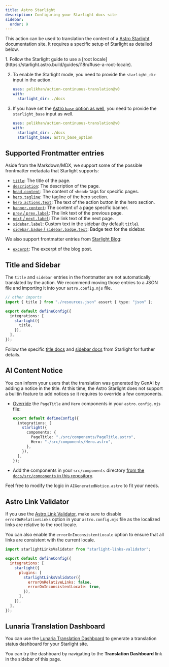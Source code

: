 ```yaml
---
title: Astro Starlight
description: Configuring your Starlight docs site
sidebar:
  order: 9
---
```



This action can be used to translation the content of a [Astro Starlight](https://starlight.astro.build/) documentation site.
It requires a specific setup of Starlight as detailed below.

<Steps>
  1. Follow the Starlight guide to use a [root locale](https://starlight.astro.build/guides/i18n/#use-a-root-locale).

  2. To enable the Starlight mode, you need to provide the `starlight_dir` input in the action.

     ```yaml title=".github/workflows/ct.yml" "starlight_dir: ./docs"
     uses: pelikhan/action-continuous-translation@v0
     with:
       starlight_dir: ./docs
     ```

  3. If you have set the [Astro `base` option as well](https://docs.astro.build/en/reference/configuration-reference/#base),
     you need to provide the `starlight_base` input as well.

     ```yaml title=".github/workflows/ct.yml" "starlight_base: astro_base_option"
     uses: pelikhan/action-continuous-translation@v0
     with:
       starlight_dir: ./docs
       starlight_base: astro_base_option
     ```
</Steps>

## Supported Frontmatter entries

Aside from the Markdown/MDX, we support some of the possible frontmatter metadata that Starlight supports:

* [`title`](https://starlight.astro.build/reference/frontmatter/#title-required): The title of the page.
* [`description`](https://starlight.astro.build/reference/frontmatter/#description): The description of the page.
* [`head.content`](https://starlight.astro.build/reference/frontmatter/#head): The content of `<head>` tags for specific pages.
* [`hero.tagline`](https://starlight.astro.build/reference/frontmatter/#hero): The tagline of the hero section.
* [`hero.actions.text`](https://starlight.astro.build/reference/frontmatter/#hero): The text of the action button in the hero section.
* [`banner.content`](https://starlight.astro.build/reference/frontmatter/#banner): The content of a page specific banner.
* [`prev` / `prev.label`](https://starlight.astro.build/reference/frontmatter/#prev): The link text of the previous page.
* [`next` / `next.label`](https://starlight.astro.build/reference/frontmatter/#next): The link text of the next page.
* [`sidebar.label`](https://starlight.astro.build/reference/frontmatter/#sidebar): Custom text in the sidebar (by default `title`).
* [`sidebar.badge` / `sidebar.badge.text`](https://starlight.astro.build/reference/frontmatter/#badge): Badge text for the sidebar.

We also support frontmatter entries from [Starlight Blog](https://starlight-blog-docs.vercel.app/):

* [`excerpt`](https://starlight-blog-docs.vercel.app/guides/frontmatter/#excerpt): The excerpt of the blog post.

## Title and Sidebar

The `title` and `sidebar` entries in the frontmatter are not automatically translated by the action.
We recommend moving those entries to a JSON file and importing it into your `astro.config.mjs` file.

```ts title="astro.config.mjs" {2} /title(?=,)/
// other imports
import { title } from "./resources.json" assert { type: "json" };

export default defineConfig({
  integrations: [
    starlight({
      title,
    }),
  ],
});
```

Follow the specific [title docs](https://starlight.astro.build/guides/i18n/#translate-the-site-title) and [sidebar docs](https://starlight.astro.build/guides/sidebar/) from Starlight for further details.

## AI Content Notice

You can inform your users that the translation was generated by GenAI by
adding a notice in the title. At this time, the Astro Starlight does not support a builtin feature to add notices
so it requires to override a few components.

* [Override](https://starlight.astro.build/guides/overriding-components/#how-to-override) the `PageTitle` and `Hero` components in your `astro.config.mjs` file:

  ```ts title="astro.config.mjs"
  export default defineConfig({
    integrations: [
      starlight({
        components: {
          PageTitle: "./src/components/PageTitle.astro",
          Hero: "./src/components/Hero.astro",
        },
      }),
    ],
  });
  ```

* Add the components in your `src/components` directory [from the `docs/src/components` in this repository](https://github.com/pelikhan/action-continuous-translation/tree/main/docs/src/components).

Feel free to modify the logic in `AIGeneratedNotice.astro` to fit your needs.

## Astro Link Validator

If you use the [Astro Link Validator](https://github.com/HiDeoo/starlight-links-validator),
make sure to disable `errorOnRelativeLinks` option in your `astro.config.mjs` file
as the localized links are relative to the root locale.

You can also enable the `errorOnInconsistentLocale` option to ensure that all links are consistent with the current locale.

```js title="astro.config.mjs" "errorOnRelativeLinks: false"
import starlightLinksValidator from "starlight-links-validator";

export default defineConfig({
  integrations: [
    starlight({
      plugins: [
        starlightLinksValidator({
          errorOnRelativeLinks: false,
          errorOnInconsistentLocale: true,
        }),
      ],
    }),
  ],
});
```

## Lunaria Translation Dashboard

You can use the [Lunaria Translation Dashboard](https://lunaria.dev/integrations/starlight/) to generate
a translation status dashboard for your Starlight site.

You can try the dashboard by navigating to the **Translation Dashboard** link in the sidebar of this page.
